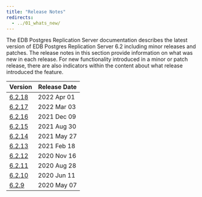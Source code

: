 ```yaml
---
title: "Release Notes"
redirects:
  - ../01_whats_new/
---
```


The EDB Postgres Replication Server documentation describes the latest version of EDB Postgres Replication Server 6.2 including minor releases and patches. The release notes in this section provide information on what was new in each release. For new functionality introduced in a minor or patch release, there are also indicators within the content about what release introduced the feature.

| Version | Release Date | 
| ------- | ------------ | 
| [6.2.18](11_eprs_rel_notes_6.2.18) | 2022 Apr 01 |
| [6.2.17](12_eprs_rel_notes_6.2.17) | 2022 Mar 03 |
| [6.2.16](13_eprs_rel_notes_6.2.16) | 2021 Dec 09 |
| [6.2.15](14_eprs_rel_notes_6.2.15) | 2021 Aug 30 |
| [6.2.14](15_eprs_rel_notes_6.2.14) | 2021 May 27 |
| [6.2.13](16_eprs_rel_notes_6.2.13) | 2021 Feb 18 |
| [6.2.12](17_eprs_rel_notes_6.2.12) | 2020 Nov 16 |
| [6.2.11](18_eprs_rel_notes_6.2.11) | 2020 Aug 28 |
| [6.2.10](19_eprs_rel_notes_6.2.10) | 2020 Jun 11 |
| [6.2.9](20_eprs_rel_notes_6.2.9)   | 2020 May 07 |



